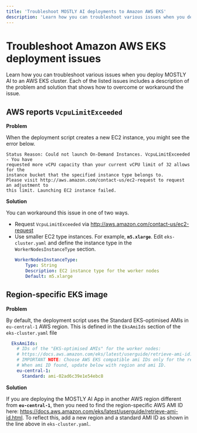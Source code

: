```yaml
---
title: 'Troubleshoot MOSTLY AI deployments to Amazon AWS EKS'
description: 'Learn how you can troubleshoot various issues when you deploy MOSTLY AI to an Amazon AWS EKS cluster.'
---
```


# Troubleshoot Amazon AWS EKS deployment issues

Learn how you can troubleshoot various issues when you deploy MOSTLY AI to an AWS EKS cluster. Each of the listed issues includes a description of the problem and solution that shows how to overcome or workaround the issue.

## AWS reports `VcpuLimitExceeded`

**Problem**

When the deployment script creates a new EC2 instance, you might see the error below.

```
Status Reason: Could not launch On-Demand Instances. VcpuLimitExceeded - You have
requested more vCPU capacity than your current vCPU limit of 32 allows for the
instance bucket that the specified instance type belongs to. 
Please visit http://aws.amazon.com/contact-us/ec2-request to request an adjustment to
this limit. Launching EC2 instance failed.
```

**Solution**

You can workaround this issue in one of two ways.

* Request `VcpuLimitExceeded` via http://aws.amazon.com/contact-us/ec2-request
* Use smaller EC2 type instances. For example, **`m5.xlarge`**. Edit `eks-cluster.yaml` and define the instance type in the `WorkerNodesInstanceType` section.
    ```yaml {4}
    WorkerNodesInstanceType:
        Type: String
        Description: EC2 instance type for the worker nodes
        Default: m5.xlarge
    ```

## Region-specific EKS image

**Problem**

By default, the deployment script uses the Standard EKS-optimised AMIs in `eu-central-1` AWS region. This is defined in the `EksAmiIds` section of the `eks-cluster.yaml` file

```yaml filename=eks-cluster.yaml {7}
  EksAmiIds:   
    # IDs of the "EKS-optimised AMIs" for the worker nodes:
    # https://docs.aws.amazon.com/eks/latest/userguide/retrieve-ami-id.html
    # IMPORTANT NOTE: Choose AWS EKS compatible ami IDs only for the region where you are creating the cluster and it's verion (1.27) in our case.
    # When ami ID found, update below with region and ami ID.
    eu-central-1:
      Standard: ami-02ad6c39e1e54ebc8
```

**Solution**

If you are deploying the MOSTLY AI App in another AWS region different from **`eu-central-1`**, then you need to find the region-specific AWS AMI ID here: https://docs.aws.amazon.com/eks/latest/userguide/retrieve-ami-id.html. To reflect this, add a new region and a standard AMI ID as shown in the line above in `eks-cluster.yaml`.